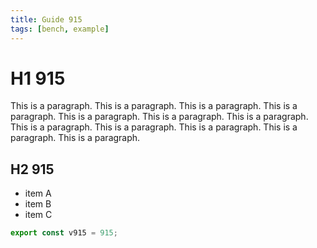 ```yaml
---
title: Guide 915
tags: [bench, example]
---
```


# H1 915

This is a paragraph. This is a paragraph. This is a paragraph. This is a paragraph. This is a paragraph. This is a paragraph. This is a paragraph. This is a paragraph. This is a paragraph. This is a paragraph. This is a paragraph. This is a paragraph. 

## H2 915

- item A
- item B
- item C

```ts
export const v915 = 915;
```